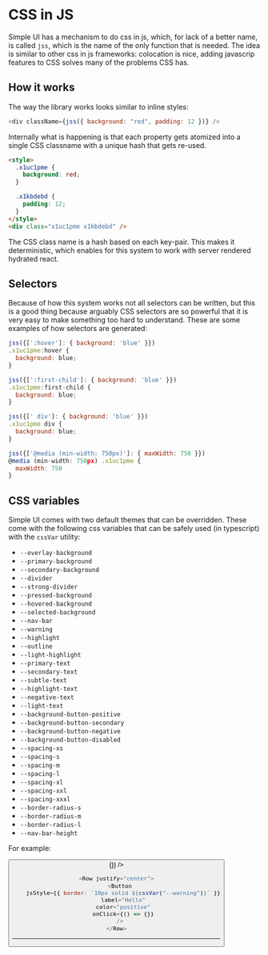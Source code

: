 
# CSS in JS

Simple UI has a mechanism to do css in js, which, for lack of a better name, is called `jss`, which is the name of the only function that is needed. The idea is similar to other css in js frameworks: colocation is nice, adding javascrip features to CSS solves many of the problems CSS has.

## How it works

The way the library works looks similar to inline styles:

```js
<div className={jss({ background: "red", padding: 12 })} />
```

Internally what is happening is that each property gets atomized into a single CSS classname with a unique hash that gets re-used.

```html
<style>
  .x1uc1pme {
    background: red;
  }

  .x1kbdebd {
    padding: 12;
  }
</style>
<div class="x1uc1pme x1kbdebd" />
```

The CSS class name is a hash based on each key-pair. This makes it deterministic, which enables for this system to work with server rendered hydrated react.

## Selectors

Because of how this system works not all selectors can be written, but this is a good thing because arguably CSS selectors are so powerful that it is very easy to make something too hard to understand. These are some examples of how selectors are generated:

```js
jss({[':hover']: { background: 'blue' }})
.x1uc1pme:hover {
  background: blue;
}
```

```js
jss({[':first-child']: { background: 'blue' }})
.x1uc1pme:first-child {
  background: blue;
}
```

```js
jss({[' div']: { background: 'blue' }})
.x1uc1pme div {
  background: blue;
}
```

```js
jss({['@media (min-width: 750px)']: { maxWidth: 750 }})
@media (min-width: 750px) .x1uc1pme {
  maxWidth: 750
}
```

## CSS variables

Simple UI comes with two default themes that can be overridden. These come with the following css variables that can be safely used (in typescript) with the `cssVar` utility:

- `--overlay-background`
- `--primary-background`
- `--secondary-background`
- `--divider`
- `--strong-divider`
- `--pressed-background`
- `--hovered-background`
- `--selected-background`
- `--nav-bar`
- `--warning`
- `--highlight`
- `--outline`
- `--light-highlight`
- `--primary-text`
- `--secondary-text`
- `--subtle-text`
- `--highlight-text`
- `--negative-text`
- `--light-text`
- `--background-button-positive`
- `--background-button-secondary`
- `--background-button-negative`
- `--background-button-disabled`
- `--spacing-xs`
- `--spacing-s`
- `--spacing-m`
- `--spacing-l`
- `--spacing-xl`
- `--spacing-xxl`
- `--spacing-xxxl`
- `--border-radius-s`
- `--border-radius-m`
- `--border-radius-l`
- `--nav-bar-height`

For example:

<Row justify="center">
  <Button
    jsStyle={{ border: `10px solid ${cssVar("--warning")}` }}
    label="Hello"
    color="positive"
    onClick={() => {}}
  />
</Row>

```js
<Row justify="center">
  <Button
    jsStyle={{ border: `10px solid ${cssVar("--warning")}` }}
    label="Hello"
    color="positive"
    onClick={() => {}}
  />
</Row>
```

---
